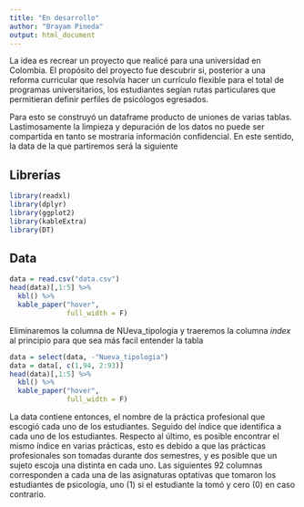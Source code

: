 ```yaml
---
title: "En desarrollo"
author: "Brayam Pineda"
output: html_document
---
```


La idea es recrear un proyecto que realicé para una universidad en Colombia. El propósito del proyecto fue descubrir si, posterior a una reforma curricular que resolvía hacer un currículo flexible para el total de programas universitarios, los estudiantes segían rutas particulares que permitieran definir perfiles de psicólogos egresados.

Para esto se construyó un dataframe producto de uniones de varias tablas. Lastimosamente la limpieza y depuración de los datos no puede ser compartida en tanto se mostraría información confidencial. En este sentido, la data de la que partiremos será la siguiente

## Librerías

```r
library(readxl)
library(dplyr)
library(ggplot2)
library(kableExtra)
library(DT)
```

## Data

```r
data = read.csv("data.csv")
head(data)[,1:5] %>%
  kbl() %>%
  kable_paper("hover", 
              full_width = F)
```

Eliminaremos la columna de NUeva_tipologia y traeremos la columna _index_ al principio para que sea más facil entender la tabla

```r
data = select(data, -"Nueva_tipologia")
data = data[, c(1,94, 2:93)]
head(data)[,1:5] %>%
  kbl() %>%
  kable_paper("hover", 
              full_width = F)
```

La data contiene entonces, el nombre de la práctica profesional que escogió cada uno de los estudiantes. Seguido del índice que identifica a cada uno de los estudiantes. Respecto al último, es posible encontrar el mismo índice en varias prácticas, esto es debido a que las prácticas profesionales son tomadas durante dos semestres, y es posible que un sujeto escoja una distinta en cada uno. Las siguientes 92 columnas corresponden a cada una de las asignaturas optativas que tomaron los estudiantes de psicología, uno (1) si el estudiante la tomó y cero (0) en caso contrario.
